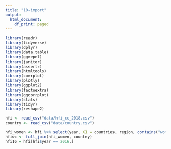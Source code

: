 ```yaml
---
title: "10-import"
output:
  html_document:
    df_print: paged
---
```


```r
library(readr)
library(tidyverse)
library(dplyr)
library(data.table)
library(ggrepel)
library(janitor)
library(assertr)
library(htmltools)
library(corrplot)
library(plotly)
library(ggplot2)
library(factoextra)
library(ggcorrplot)
library(stats)
library(tidyr)
library(reshape2)
```

```r
hfi <- read_csv("data/hfi_cc_2018.csv")
country <- read_csv("data/country.csv")
```

```r
hfi_women <- hfi %>% select(year, X1 = countries, region, contains("women")) %>% filter(year == 2016)
hfiwc <- full_join(hfi_women, country)
hfi16 = hfi[hfi$year == 2016,]
```



